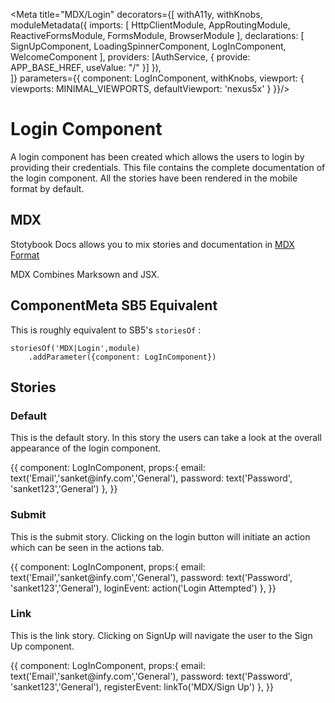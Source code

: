 
<Meta title="MDX/Login" decorators={[
    withA11y,
    withKnobs,
    moduleMetadata({
      imports: [
                HttpClientModule,
                AppRoutingModule,
                ReactiveFormsModule,
                FormsModule,
                BrowserModule
              ],
              declarations: [
                SignUpComponent,
                LoadingSpinnerComponent,
                LogInComponent,
                WelcomeComponent
              ],
              providers: [AuthService, { provide: APP_BASE_HREF, useValue: "/" }]
    }),    
]} parameters={{
    component: LogInComponent,
    withKnobs,
    viewport: {
      viewports: MINIMAL_VIEWPORTS,
      defaultViewport: 'nexus5x'
    }
}}/>

# Login Component 

A login component has been created which allows the users to login by providing their credentials.
This file contains the complete documentation of the login component. All the stories have been rendered 
in the mobile format by default.

## MDX

Stotybook Docs allows you to mix stories and documentation in 
[MDX Format](https://mdxjs.com/)

MDX Combines Marksown and JSX.

## ComponentMeta SB5 Equivalent

This is roughly equivalent to SB5's `storiesOf` :

```
storiesOf('MDX|Login',module)
    .addParameter({component: LogInComponent})

```

## Stories

### Default

This is the default story. In this story the users can take a look at the overall
appearance of the login component.

<Preview>
  <Story name="Default">{{
    component: LogInComponent,
    props:{
      email: text('Email','sanket@infy.com','General'),
      password: text('Password', 'sanket123','General')
    },
    }}    
  </Story>
</Preview>

### Submit

This is the submit story. Clicking on the login button will initiate an action 
which can be seen in the actions tab.

<Preview>
  <Story name="Submit">{{
    component: LogInComponent,
    props:{
      email: text('Email','sanket@infy.com','General'),
      password: text('Password', 'sanket123','General'),
      loginEvent: action('Login Attempted')
    },
    }}    
  </Story>
</Preview>


### Link

This is the link story. Clicking on SignUp will navigate the user to the Sign Up component.

<Preview>
  <Story name="Link">{{
    component: LogInComponent,
    props:{
      email: text('Email','sanket@infy.com','General'),
      password: text('Password', 'sanket123','General'),
      registerEvent: linkTo('MDX/Sign Up')
    },
    }}    
  </Story>
</Preview>




